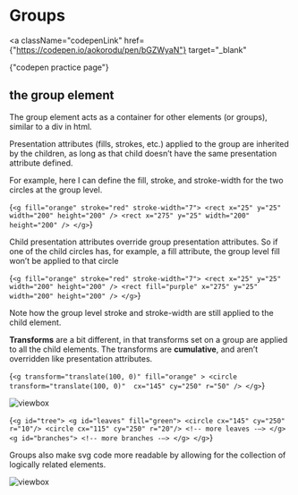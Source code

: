 
# Groups

<a
  className="codepenLink"
  href={"https://codepen.io/aokorodu/pen/bGZWyaN"}
  target="_blank"
>
  {"codepen practice page"}
</a>

## the group element

The group element acts as a container for other elements (or groups), similar to a div in html.

Presentation attributes (fills, strokes, etc.) applied to the group are inherited by the children, as long as that child doesn’t have the same presentation attribute defined.

For example, here I can define the fill, stroke, and stroke-width for the two circles at the group level.

<Blocks>{`<g fill="orange" stroke="red" stroke-width="7">
    <rect x="25" y="25" width="200" height="200" />
    <rect x="275" y="25" width="200" height="200" />
</g>`}</Blocks>

<Example1 />

Child presentation attributes override group presentation attributes. So if one of the child circles has, for example, a fill attribute, the group level fill won’t be applied to that circle

<Blocks>{`<g fill="orange" stroke="red" stroke-width="7">
    <rect x="25" y="25" width="200" height="200" />
    <rect fill="purple" x="275" y="25" width="200" height="200" />
</g>`}</Blocks>

<Example2 />

Note how the group level stroke and stroke-width are still applied to the child element.

**Transforms** are a bit different, in that transforms set on a group are applied to all the child elements. The transforms are **cumulative**, and aren’t overridden like presentation attributes.

<Blocks caption="translates are cumulative">{`<g transform="translate(100, 0)" fill="orange" >
   <circle 
    transform="translate(100, 0)" 
    cx="145" cy="250" r="50" />
</g>`}</Blocks>

![viewbox](/groups_translate.png)

<Blocks caption="translates are cumulative">{`<g id="tree">
   <g id="leaves" fill="green">
       <circle cx="145" cy="250" r="10"/>
       <circle cx="115" cy="250" r="20"/>
       <!-- more leaves -–>
   </g>
   <g id="branches">
      <!-- more branches -–>
   </g>
</g>`}</Blocks>

Groups also make svg code more readable by allowing for the collection of logically related elements.

![viewbox](/groups_tree.png)
